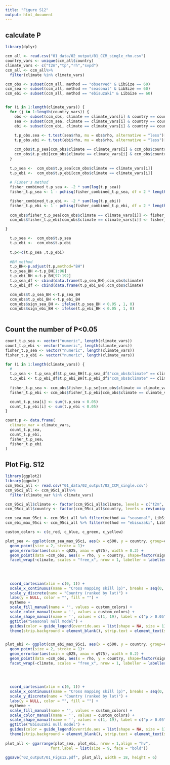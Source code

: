 ```yaml
---
title: "Figure S12"   
output: html_document
---
```


## calculate P
```r
library(dplyr)

ccm_all <- read.csv("01_data/02_output/01_CCM_single_rho.csv")
country_vars <- unique(ccm_all$country)
climate_vars <- c("t2m","tp","rh","svpd")
ccm_all <- ccm_all%>% 
  filter(climate %in% climate_vars)

ccm_obs <- subset(ccm_all, method == "observed" & LibSize == 60)
ccm_sea <- subset(ccm_all, method == "seasonal" & LibSize == 60)
ccm_ebi <- subset(ccm_all, method == "ebisuzaki" & LibSize == 60)


for (i in 1:length(climate_vars)) {
  for (j in 1:length(country_vars)) {
    obs <- subset(ccm_obs, climate == climate_vars[i] & country == country_vars[j])
    sea <- subset(ccm_sea, climate == climate_vars[i] & country == country_vars[j])
    ebi <- subset(ccm_ebi, climate == climate_vars[i] & country == country_vars[j])
    
    t.p_obs.sea <- t.test(sea$rho, mu = obs$rho, alternative = "less")[["p.value"]]
    t.p_obs.ebi <- t.test(ebi$rho, mu = obs$rho, alternative = "less")[["p.value"]]

    ccm_obs$t.p_sea[ccm_obs$climate == climate_vars[i] & ccm_obs$country == country_vars[j]] <- t.p_obs.sea
    ccm_obs$t.p_ebi[ccm_obs$climate == climate_vars[i] & ccm_obs$country == country_vars[j]] <- t.p_obs.ebi
  }
  
  t.p_sea <-  ccm_obs$t.p_sea[ccm_obs$climate == climate_vars[i]]
  t.p_ebi <-  ccm_obs$t.p_ebi[ccm_obs$climate == climate_vars[i]]
  
  # Fisher's method
  fisher_combined_t.p_sea <- -2 * sum(log(t.p_sea))
  fisher_t.p_sea <- 1 - pchisq(fisher_combined_t.p_sea, df = 2 * length(fisher_combined_t.p_sea))

  fisher_combined_t.p_ebi <- -2 * sum(log(t.p_ebi))
  fisher_t.p_ebi <- 1 - pchisq(fisher_combined_t.p_ebi, df = 2 * length(fisher_combined_t.p_ebi))
 
  ccm_obs$fisher_t.p_sea[ccm_obs$climate == climate_vars[i]] <- fisher_t.p_sea
  ccm_obs$fisher_t.p_ebi[ccm_obs$climate == climate_vars[i]] <- fisher_t.p_ebi

}

  t.p_sea <-  ccm_obs$t.p_sea
  t.p_ebi <-  ccm_obs$t.p_ebi
  
  t.p<-c(t.p_sea ,t.p_ebi) 
  
  #BH method
  t.p_BH<-p.adjust(t.p,method="BH")
  t.p_sea_BH <-t.p_BH[1:96]
  t.p_ebi_BH <-t.p_BH[97:192]
  t.p_sea_df <- cbind(data.frame(t.p_sea_BH),ccm_obs$climate)
  t.p_ebi_df <- cbind(data.frame(t.p_ebi_BH),ccm_obs$climate)

  ccm_obs$t.p_sea_BH <-t.p_sea_BH
  ccm_obs$t.p_ebi_BH <-t.p_ebi_BH
  ccm_obs$sign_sea_BH <- ifelse(t.p_sea_BH < 0.05 , 1, 0)
  ccm_obs$sign_ebi_BH <- ifelse(t.p_ebi_BH < 0.05 , 1, 0)
  
```


##  Count the number of P<0.05
```r

count_t.p_sea <- vector("numeric", length(climate_vars))
count_t.p_ebi <- vector("numeric", length(climate_vars))
fisher_t.p_sea <- vector("numeric", length(climate_vars))
fisher_t.p_ebi <- vector("numeric", length(climate_vars))

for (i in 1:length(climate_vars)) {
  #
  t.p_sea <- t.p_sea_df$t.p_sea_BH[t.p_sea_df$"ccm_obs$climate" == climate_vars[i]]
  t.p_ebi <- t.p_ebi_df$t.p_ebi_BH[t.p_ebi_df$"ccm_obs$climate" == climate_vars[i]]
  
  fisher_t.p_sea <- ccm_obs$fisher_t.p_se[ccm_obs$climate == climate_vars[i]][1]
  fisher_t.p_ebi <- ccm_obs$fisher_t.p_ebi[ccm_obs$climate == climate_vars[i]][1]

  count_t.p_sea[i] <- sum(t.p_sea < 0.05)
  count_t.p_ebi[i] <- sum(t.p_ebi < 0.05)
}

count.p <- data.frame(
  climate_var = climate_vars,
  count_t.p_sea,
  count_t.p_ebi,
  fisher_t.p_sea,
  fisher_t.p_ebi
)

```


## Plot Fig. S12
```r
library(ggplot2)
library(ggpubr)
ccm_95ci_all <- read.csv("01_data/02_output/02_CCM_single.csv")
ccm_95ci_all <- ccm_95ci_all%>% 
  filter(climate_var %in% climate_vars)

ccm_95ci_all$climate <- factor(ccm_95ci_all$climate, levels = c("t2m", "tp", "rh", "svpd"))
ccm_95ci_all$country <- factor(ccm_95ci_all$country, levels = rev(unique(ccm_95ci_all$country)))

ccm_sea_max_95ci <- ccm_95ci_all %>% filter(method == "seasonal", LibSize == 60)
ccm_ebi_max_95ci <- ccm_95ci_all %>% filter(method == "ebisuzaki", LibSize == 60)

custom_colors <- c(c_red, c_blue, c_green, c_yellow)

plot_sea <- ggplot(ccm_sea_max_95ci, aes(x = q500, y = country, group=climate, color = climate)) +
  geom_point(size = 2, stroke = 1)+
  geom_errorbar(aes(xmin = q025, xmax = q975), width = 0.2) +
  geom_point(data =ccm_obs, aes(x = rho, y = country, shape=factor(sign_sea_BH)), color = "black", size = 2, stroke = 1) + 
  facet_wrap(~climate, scales = "free_x", nrow = 1, labeller = labeller(climate = 
                                                                          c("t2m" = paste0("Temperature (", count.p$count_t.p_sea[count.p$climate == "t2m"],"/24)"), 
                                                                            "tp" = paste0("Precipitation (", count.p$count_t.p_sea[count.p$climate == "tp"],"/24)"),
                                                                            "rh" = paste0("RH (", count.p$count_t.p_sea[count.p$climate == "rh"],"/24)"),
                                                                            "svpd" = paste0("SVPD (", count.p$count_t.p_sea[count.p$climate == "svpd"],"/24)") ))) +  
  coord_cartesian(xlim = c(0, 1)) +
  scale_x_continuous(name = "Cross mapping skill (p)", breaks = seq(0, 1, 0.5)) +
  scale_y_discrete(name = "Country (ranked by lat)") +  
  labs(y = NULL, color = "", fill = "") +
  mytheme +
  scale_fill_manual(name = '', values = custom_colors) +
  scale_color_manual(name = '', values = custom_colors) +
  scale_shape_manual(name = '', values = c(1, 19), label = c("p > 0.05", "p < 0.05")) +
  ggtitle("Seasonal null model") +
  guides(color = guide_legend(override.aes = list(shape = NA, size = 1))) + 
  theme(strip.background = element_blank(), strip.text = element_text(size = 9))


plot_ebi <- ggplot(ccm_ebi_max_95ci, aes(x = q500, y = country, group=climate, color = climate)) +
  geom_point(size = 2, stroke = 1)+
  geom_errorbar(aes(xmin = q025, xmax = q975), width = 0.2) +
  geom_point(data =ccm_obs, aes(x = rho, y = country, shape=factor(sign_ebi_BH)), color = "black", size = 2, stroke = 1) + 
  facet_wrap(~climate, scales = "free_x", nrow = 1, labeller = labeller(climate = 
                                                                          c("t2m" = paste0("Temperature (", count.p$count_t.p_ebi[count.p$climate == "t2m"],"/24)"), 
                                                                            "tp" = paste0("Precipitation (", count.p$count_t.p_ebi[count.p$climate == "tp"],"/24)"),
                                                                            "rh" = paste0("RH (", count.p$count_t.p_ebi[count.p$climate == "rh"],"/24)"),
                                                                            "svpd" = paste0("SVPD (", count.p$count_t.p_ebi[count.p$climate == "svpd"],"/24)")))) +  
  coord_cartesian(xlim = c(0, 1)) +
  scale_x_continuous(name = "Cross mapping skill (p)", breaks = seq(0, 1, 0.5)) +
  scale_y_discrete(name = "Country (ranked by lat)") +  
  labs(y = NULL, color = "", fill = "") +
  mytheme +
  scale_fill_manual(name = '', values = custom_colors) +
  scale_color_manual(name = '', values = custom_colors) +
  scale_shape_manual(name = '', values = c(1, 19), label = c("p > 0.05", "p < 0.05")) +
  ggtitle("Ebisuzaki null model") +
  guides(color = guide_legend(override.aes = list(shape = NA, size = 1))) + 
  theme(strip.background = element_blank(), strip.text = element_text(size = 9))
  
plot_all <- ggarrange(plot_sea, plot_ebi, nrow = 1,align = "hv",
                    font.label = list(size = 9, face = "bold"))

ggsave("02_output/01_Figs12.pdf", plot_all, width = 18, height = 6) 

```

